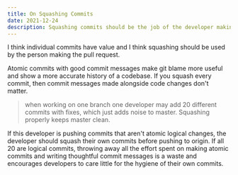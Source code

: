 ```yaml
---
title: On Squashing Commits
date: 2021-12-24
description: Squashing commits should be the job of the developer making a pull request, not a blanket strategy to clean up your Git history.
---
```


I think individual commits have value and I think squashing should be used by the person making the pull request.

Atomic commits with good commit messages make git blame more useful and show a more accurate history of a codebase. If you squash every commit, then commit messages made alongside code changes don't matter.

> when working on one branch one developer may add 20 different commits with fixes, which just adds noise to master. Squashing properly keeps master clean.

If this developer is pushing commits that aren't atomic logical changes, the developer should squash their own commits before pushing to origin. If all 20 are logical commits, throwing away all the effort spent on making atomic commits and writing thoughtful commit messages is a waste and encourages developers to care little for the hygiene of their own commits.
